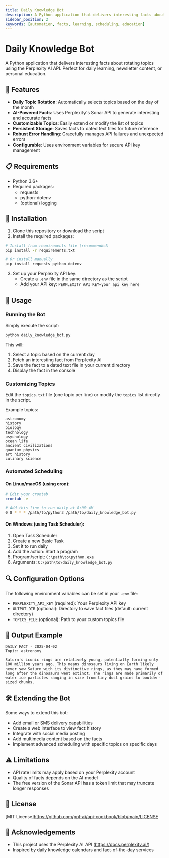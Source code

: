 ```yaml
---
title: Daily Knowledge Bot
description: A Python application that delivers interesting facts about rotating topics using the Perplexity AI API
sidebar_position: 2
keywords: [automation, facts, learning, scheduling, education]
---
```


# Daily Knowledge Bot

A Python application that delivers interesting facts about rotating topics using the Perplexity AI API. Perfect for daily learning, newsletter content, or personal education.

## 🌟 Features

- **Daily Topic Rotation**: Automatically selects topics based on the day of the month
- **AI-Powered Facts**: Uses Perplexity's Sonar API to generate interesting and accurate facts
- **Customizable Topics**: Easily extend or modify the list of topics
- **Persistent Storage**: Saves facts to dated text files for future reference
- **Robust Error Handling**: Gracefully manages API failures and unexpected errors
- **Configurable**: Uses environment variables for secure API key management

## 📋 Requirements

- Python 3.6+
- Required packages:
  - requests
  - python-dotenv
  - (optional) logging

## 🚀 Installation

1. Clone this repository or download the script
2. Install the required packages:

```bash
# Install from requirements file (recommended)
pip install -r requirements.txt

# Or install manually
pip install requests python-dotenv
```

3. Set up your Perplexity API key:
   - Create a `.env` file in the same directory as the script
   - Add your API key: `PERPLEXITY_API_KEY=your_api_key_here`

## 🔧 Usage

### Running the Bot

Simply execute the script:

```bash
python daily_knowledge_bot.py
```

This will:
1. Select a topic based on the current day
2. Fetch an interesting fact from Perplexity AI
3. Save the fact to a dated text file in your current directory
4. Display the fact in the console

### Customizing Topics

Edit the `topics.txt` file (one topic per line) or modify the `topics` list directly in the script.

Example topics:
```
astronomy
history
biology
technology
psychology
ocean life
ancient civilizations
quantum physics
art history
culinary science
```

### Automated Scheduling

#### On Linux/macOS (using cron):

```bash
# Edit your crontab
crontab -e

# Add this line to run daily at 8:00 AM
0 8 * * * /path/to/python3 /path/to/daily_knowledge_bot.py
```

#### On Windows (using Task Scheduler):

1. Open Task Scheduler
2. Create a new Basic Task
3. Set it to run daily
4. Add the action: Start a program
5. Program/script: `C:\path\to\python.exe`
6. Arguments: `C:\path\to\daily_knowledge_bot.py`

## 🔍 Configuration Options

The following environment variables can be set in your `.env` file:

- `PERPLEXITY_API_KEY` (required): Your Perplexity API key
- `OUTPUT_DIR` (optional): Directory to save fact files (default: current directory)
- `TOPICS_FILE` (optional): Path to your custom topics file

## 📄 Output Example

```
DAILY FACT - 2025-04-02
Topic: astronomy

Saturn's iconic rings are relatively young, potentially forming only 100 million years ago. This means dinosaurs living on Earth likely never saw Saturn with its distinctive rings, as they may have formed long after the dinosaurs went extinct. The rings are made primarily of water ice particles ranging in size from tiny dust grains to boulder-sized chunks.
```

## 🛠️ Extending the Bot

Some ways to extend this bot:
- Add email or SMS delivery capabilities
- Create a web interface to view fact history
- Integrate with social media posting
- Add multimedia content based on the facts
- Implement advanced scheduling with specific topics on specific days

## ⚠️ Limitations

- API rate limits may apply based on your Perplexity account
- Quality of facts depends on the AI model
- The free version of the Sonar API has a token limit that may truncate longer responses

## 📜 License

[MIT License]https://github.com/ppl-ai/api-cookbook/blob/main/LICENSE

## 🙏 Acknowledgements

- This project uses the Perplexity AI API (https://docs.perplexity.ai/)
- Inspired by daily knowledge calendars and fact-of-the-day services
